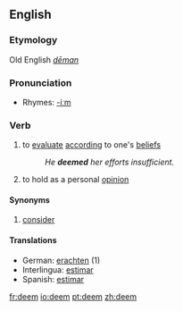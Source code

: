 ==English==
===Etymology===
Old English ''[[dēman]]''

===Pronunciation===
*Rhymes: [[Rhymes:English:-iːm|-iːm]]

===Verb===
{{en-verb}}

# to [[evaluate]] [[according]] to one's [[belief]]s
#:''He '''deemed''' her efforts insufficient.''
# to hold as a personal [[opinion]]

====Synonyms====
# [[consider]]

====Translations====
*German: [[erachten]] (1)
*Interlingua: [[estimar]]
*Spanish: [[estimar]]

[[fr:deem]]
[[io:deem]]
[[pt:deem]]
[[zh:deem]]